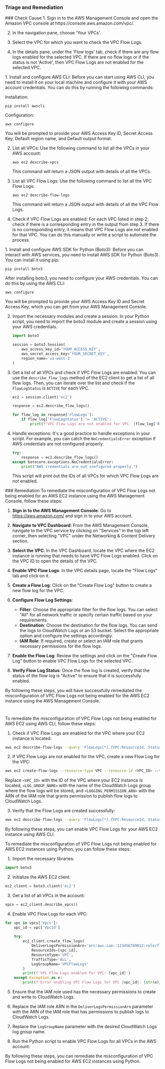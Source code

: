 
### Triage and Remediation
<Tabs>

<Tab title='Cause'>
### Check Cause
<AccordionGroup>
<Accordion title='Using Console' defaultOpen='true'>
1. Sign in to the AWS Management Console and open the Amazon VPC console at https://console.aws.amazon.com/vpc/.

2. In the navigation pane, choose 'Your VPCs'.

3. Select the VPC for which you want to check the VPC Flow Logs. 

4. In the details pane, under the 'Flow logs' tab, check if there are any flow logs enabled for the selected VPC. If there are no flow logs or if the status is not 'Active', then VPC Flow Logs are not enabled for the selected VPC.
</Accordion>

<Accordion title='Using CLI'>
1. Install and configure AWS CLI: Before you can start using AWS CLI, you need to install it on your local machine and configure it with your AWS account credentials. You can do this by running the following commands:

   Installation:
   ```
   pip install awscli
   ```
   Configuration:
   ```
   aws configure
   ```
   You will be prompted to provide your AWS Access Key ID, Secret Access Key, Default region name, and Default output format.

2. List all VPCs: Use the following command to list all the VPCs in your AWS account:

   ```
   aws ec2 describe-vpcs
   ```
   This command will return a JSON output with details of all the VPCs.

3. List all VPC Flow Logs: Use the following command to list all the VPC Flow Logs:

   ```
   aws ec2 describe-flow-logs
   ```
   This command will return a JSON output with details of all the VPC Flow Logs.

4. Check if VPC Flow Logs are enabled: For each VPC listed in step 2, check if there is a corresponding entry in the output from step 3. If there is no corresponding entry, it means that VPC Flow Logs are not enabled for that VPC. You can do this manually or write a script to automate the process.
</Accordion>

<Accordion title='Using Python'>
1. Install and configure AWS SDK for Python (Boto3): Before you can interact with AWS services, you need to install AWS SDK for Python (Boto3). You can install it using pip:

   ```
   pip install boto3
   ```
   After installing boto3, you need to configure your AWS credentials. You can do this by using the AWS CLI:

   ```
   aws configure
   ```
   You will be prompted to provide your AWS Access Key ID and Secret Access Key, which you can get from your AWS Management Console.

2. Import the necessary modules and create a session: In your Python script, you need to import the boto3 module and create a session using your AWS credentials.

   ```python
   import boto3

   session = boto3.Session(
       aws_access_key_id='YOUR_ACCESS_KEY',
       aws_secret_access_key='YOUR_SECRET_KEY',
       region_name='us-west-2'
   )
   ```

3. Get a list of all VPCs and check if VPC Flow Logs are enabled: You can use the `describe_flow_logs` method of the EC2 client to get a list of all flow logs. Then, you can iterate over the list and check if the `FlowLogStatus` is `ACTIVE` for each VPC.

   ```python
   ec2 = session.client('ec2')

   response = ec2.describe_flow_logs()

   for flow_log in response['FlowLogs']:
       if flow_log['FlowLogStatus'] != 'ACTIVE':
           print(f"VPC Flow Logs are not enabled for VPC: {flow_log['ResourceId']}")
   ```

4. Handle exceptions: It's a good practice to handle exceptions in your script. For example, you can catch the `NoCredentialsError` exception if AWS credentials are not configured properly.

   ```python
   try:
       response = ec2.describe_flow_logs()
   except botocore.exceptions.NoCredentialsError:
       print("AWS credentials are not configured properly.")
   ```
   This script will print out the IDs of all VPCs for which VPC Flow Logs are not enabled.
</Accordion>

</AccordionGroup>
</Tab>
<Tab title='Remediation'>
### Remediation

<AccordionGroup>
<Accordion title='Using Console' defaultOpen='true'>
To remediate the misconfiguration of VPC Flow Logs not being enabled for an AWS EC2 instance using the AWS Management Console, follow these steps:

1. **Sign in to the AWS Management Console**: Go to https://aws.amazon.com/ and sign in to your AWS account.

2. **Navigate to VPC Dashboard**: From the AWS Management Console, navigate to the VPC service by clicking on "Services" in the top left corner, then selecting "VPC" under the Networking & Content Delivery section.

3. **Select the VPC**: In the VPC Dashboard, locate the VPC where the EC2 instance is running that needs to have VPC Flow Logs enabled. Click on the VPC ID to open the details of the VPC.

4. **Enable VPC Flow Logs**: In the VPC details page, locate the "Flow Logs" tab and click on it. 

5. **Create a Flow Log**: Click on the "Create Flow Log" button to create a new flow log for the VPC.

6. **Configure Flow Log Settings**:
   - **Filter**: Choose the appropriate filter for the flow logs. You can select "All" for all network traffic or specify certain traffic based on your requirements.
   - **Destination**: Choose the destination for the flow logs. You can send the logs to CloudWatch Logs or an S3 bucket. Select the appropriate option and configure the settings accordingly.
   - **IAM Role**: If required, create or select an IAM role that grants necessary permissions for the flow logs.

7. **Enable the Flow Log**: Review the settings and click on the "Create Flow Log" button to enable VPC Flow Logs for the selected VPC.

8. **Verify Flow Log Status**: Once the flow log is created, verify that the status of the flow log is "Active" to ensure that it is successfully enabled.

By following these steps, you will have successfully remediated the misconfiguration of VPC Flow Logs not being enabled for the AWS EC2 instance using the AWS Management Console.

#
</Accordion>

<Accordion title='Using CLI'>
To remediate the misconfiguration of VPC Flow Logs not being enabled for AWS EC2 using AWS CLI, follow these steps:

1. Check if VPC Flow Logs are enabled for the VPC where your EC2 instance is located:
```bash
aws ec2 describe-flow-logs --query 'FlowLogs[*].{VPC:ResourceId, Status:FlowLogStatus}' --output table
```

2. If VPC Flow Logs are not enabled for the VPC, create a new Flow Log for the VPC:
```bash
aws ec2 create-flow-logs --resource-type VPC --resource-id <VPC_ID> --traffic-type ALL --log-group-name <LOG_GROUP_NAME> --deliver-logs-permission-arn <LOGGING_PERMISSION_ARN>
```
Replace `<VPC_ID>` with the ID of the VPC where your EC2 instance is located, `<LOG_GROUP_NAME>` with the name of the CloudWatch Logs group where the flow logs will be stored, and `<LOGGING_PERMISSION_ARN>` with the ARN of the IAM role that grants permission to publish flow logs to CloudWatch Logs.

3. Verify that the Flow Logs are created successfully:
```bash
aws ec2 describe-flow-logs --query 'FlowLogs[*].{VPC:ResourceId, Status:FlowLogStatus}' --output table
```

By following these steps, you can enable VPC Flow Logs for your AWS EC2 instance using AWS CLI.
</Accordion>

<Accordion title='Using Python'>
To remediate the misconfiguration of VPC Flow Logs not being enabled for AWS EC2 instances using Python, you can follow these steps:

1. Import the necessary libraries:
```python
import boto3
```

2. Initialize the AWS EC2 client:
```python
ec2_client = boto3.client('ec2')
```

3. Get a list of all VPCs in the account:
```python
vpcs = ec2_client.describe_vpcs()
```

4. Enable VPC Flow Logs for each VPC:
```python
for vpc in vpcs['Vpcs']:
    vpc_id = vpc['VpcId']
    
    try:
        ec2_client.create_flow_logs(
            DeliverLogsPermissionArn='arn:aws:iam::123456789012:role/flow-logs-role', # Replace with your IAM role ARN
            ResourceIds=[vpc_id],
            ResourceType='VPC',
            TrafficType='ALL',
            LogGroupName='VPCFlowLogs'
        )
        print(f'VPC Flow Logs enabled for VPC: {vpc_id}')
    except Exception as e:
        print(f'Error enabling VPC Flow Logs for VPC {vpc_id}: {str(e)}')
```

5. Ensure that the IAM role used has the necessary permissions to create and write to CloudWatch Logs.

6. Replace the IAM role ARN in the `DeliverLogsPermissionArn` parameter with the ARN of the IAM role that has permissions to publish logs to CloudWatch Logs.

7. Replace the `LogGroupName` parameter with the desired CloudWatch Logs log group name.

8. Run the Python script to enable VPC Flow Logs for all VPCs in the AWS account.

By following these steps, you can remediate the misconfiguration of VPC Flow Logs not being enabled for AWS EC2 instances using Python.
</Accordion>

</AccordionGroup>
</Tab>
</Tabs>
